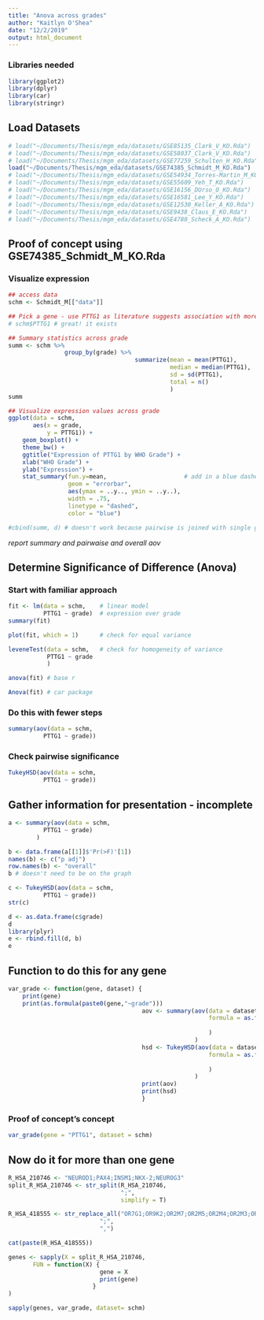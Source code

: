 ```yaml
---
title: "Anova across grades"
author: "Kaitlyn O'Shea"
date: "12/2/2019"
output: html_document
---
```


### Libraries needed
```r
library(ggplot2)
library(dplyr)
library(car)
library(stringr)
```

## Load Datasets
```r
# load("~/Documents/Thesis/mgm_eda/datasets/GSE85135_Clark_V_KO.Rda")
# load("~/Documents/Thesis/mgm_eda/datasets/GSE58037_Clark_V_KO.Rda")
# load("~/Documents/Thesis/mgm_eda/datasets/GSE77259_Schulten_H_KO.Rda")
load("~/Documents/Thesis/mgm_eda/datasets/GSE74385_Schmidt_M_KO.Rda")
# load("~/Documents/Thesis/mgm_eda/datasets/GSE54934_Torres-Martin_M_KO.Rda")
# load("~/Documents/Thesis/mgm_eda/datasets/GSE55609_Yeh_T_KO.Rda")
# load("~/Documents/Thesis/mgm_eda/datasets/GSE16156_DUrso_O_KO.Rda")
# load("~/Documents/Thesis/mgm_eda/datasets/GSE16581_Lee_Y_KO.Rda")
# load("~/Documents/Thesis/mgm_eda/datasets/GSE12530_Keller_A_KO.Rda")
# load("~/Documents/Thesis/mgm_eda/datasets/GSE9438_Claus_E_KO.Rda")
# load("~/Documents/Thesis/mgm_eda/datasets/GSE4780_Scheck_A_KO.Rda")
```

## Proof of concept using GSE74385_Schmidt_M_KO.Rda

### Visualize expression
```r
## access data
schm <- Schmidt_M[["data"]]

## Pick a gene - use PTTG1 as literature suggests association with more agressive (higher grade) 
# schm$PTTG1 # great! it exists

## Summary statistics across grade
summ <- schm %>% 
                group_by(grade) %>% 
                                    summarize(mean = mean(PTTG1), 
                                              median = median(PTTG1), 
                                              sd = sd(PTTG1),
                                              total = n()
                                              )
summ

## Visualize expression values across grade
ggplot(data = schm, 
       aes(x = grade, 
           y = PTTG1)) +
    geom_boxplot() +
    theme_bw() +
    ggtitle("Expression of PTTG1 by WHO Grade") +
    xlab("WHO Grade") +
    ylab("Expression") +
    stat_summary(fun.y=mean,                      # add in a blue dashed line at the mean
                 geom = "errorbar", 
                 aes(ymax = ..y.., ymin = ..y..),
                 width = .75, 
                 linetype = "dashed",
                 color = "blue")

#cbind(summ, d) # doesn't work because pairwise is joined with single grade - duh
```
*report summary and pairwaise and overall aov*

## Determine Significance of Difference (Anova)

### Start with familiar approach
```r
fit <- lm(data = schm,    # linear model  
          PTTG1 ~ grade)  # expression over grade
summary(fit)   
```

```r
plot(fit, which = 1)      # check for equal variance

leveneTest(data = schm,   # check for homogeneity of variance
           PTTG1 ~ grade
           )
```

```r
anova(fit) # base r

Anova(fit) # car package
```
### Do this with fewer steps
```r
summary(aov(data = schm,     
          PTTG1 ~ grade))
```
### Check pairwise significance
```r
TukeyHSD(aov(data = schm,     
          PTTG1 ~ grade))
```

## Gather information for presentation - incomplete
```r
a <- summary(aov(data = schm,     
          PTTG1 ~ grade)
        )

b <- data.frame(a[[1]]$'Pr(>F)'[1])
names(b) <- c("p adj")
row.names(b) <- "overall"
b # doesn't need to be on the graph
```

```r
c <- TukeyHSD(aov(data = schm,     
          PTTG1 ~ grade))
str(c)

d <- as.data.frame(c$grade)
d
library(plyr)
e <- rbind.fill(d, b)
e
```

## Function to do this for any gene
```r
var_grade <- function(gene, dataset) {
    print(gene)
    print(as.formula(paste0(gene,"~grade")))
                                      aov <- summary(aov(data = dataset,                        # aov, call the dataset
                                                         formula = as.formula(paste0(gene,      # formula to take gene input
                                                                                    "~grade"))  # interpret grade as variable
                                                         )
                                                     )
                                      hsd <- TukeyHSD(aov(data = dataset,                       # hsd, call the dataset
                                                         formula = as.formula(paste0(gene,      # formula to take gene input
                                                                                    "~grade"))  # interpret grade as variable
                                                         )
                                                     )
                                      print(aov)                                                # print aov 
                                      print(hsd)                                                # print hsd
                                      }
```

### Proof of concept's concept
```r
var_grade(gene = "PTTG1", dataset = schm)
```

## Now do it for more than one gene
```r
R_HSA_210746 <- "NEUROD1;PAX4;INSM1;NKX-2;NEUROG3"
split_R_HSA_210746 <- str_split(R_HSA_210746,
                                ";",
                                simplify = T)

R_HSA_418555 <- str_replace_all("OR7G1;OR9K2;OR2M7;OR2M5;OR2M4;OR2M3;OR2M2;OR52N2;OR5D18;OR10W1;OR5D16;OR5B3;OR5B2;OR5D14;OR5D13;OR8H3;OR8H2;OR8H1;OR2L8;OR1J2;OR2L3;TAAR5;OR2L2;OR5R1;OR6T1;OR10V1;OR4C12;OR6C6;OR6C4;OR8G5;OR6C3;OR4C16;OR6C2;OR4C15;OR5AK2;OR9I1;OR2K2;OR10T2;CRHR2;OR5M11;OR5M10;OR7D4;GPR15;OR4N5;OR2J3;OR2J2;OR4N4;OR10S1;OR4N2;OR52K2;OR9G9;OR4D11;OR10C1;OR9G4;OR9G1;GPR27;OR10J1;OR11L1;GPR25;OR10J3;OR10J5;OR5W2;OR6Y1;OR5AP2;OR5B12;OR52B2;OR5B17;OR4D5;OR4D1;OR1N1;OR10Z1;OR6X1;OR52R1;OR4C6;OR3A4;OR3A3;OR4A15;OR4A16;OR8K5;OR8K3;OR10H1;OR8K1;OR10H2;OR10H5;ADCY8;OR1M1;OR4S2;ADCY5;NPS;GPR150;OR4C45;OR5AN1;GPHA2;OR1F2P;OR4C46;OR6F1;OR8J3;OR8J1;OR14A16;OR10G4;OR51M1;OR1L3;OR5T3;OR5T2;OR5T1;OR10X1;ADM2;MC5R;OR10G8;OR4A5;OR10G9;OR1C1;OR5K4;OR5K2;OR5K1;OR6M1;OR2T12;OR2T10;OR5H15;OR1S2;OR1S1;OR13D1;OR1B1;OR2D2;OR14C36;OR5J2;OR5AS1;OR52E2;OR2T8;OR2T6;OR2T5;OR2T4;OR2T3;OR13C8;OR4X2;OR2L13;OR5AC2;OR51T1;OR13C3;OR1A2;OR1A1;OR6K6;OR6K3;OR5AR1;OR6K2;OR5I1;GPR84;OR1Q1;OR2AK2;OR4A47;OR4F6;OR5H6;DRD5;OR10K2;OR10K1;OR5H1;RLN2;OR2A7;OR51A2;RLN1;OR51A7;OR14J1;OR8U8;OR1G1;OR4M2;OR4M1;OXT;OR10AG1;OR8U1;OR8D4;OR8D1;TSHB;OR51G1;OR6C75;OR2H2;OR1F1;OR6C74;OR13G1;OR2H1;OR14I1;OR6P1;GIP;OR2B11;OR10A3;OR10A5;OR2G6;OR5M9;OR51F1;OR5M8;OR2G3;OR1E2;OR6C65;OR2G2;OR1E1;OR5M3;OR5M1;OR10P1;OR2T34;OR2T33;OR2W3;OR2W1;OR8B4;GNG8;OR8B3;OR6C68;OR13F1;OR12D2;OR1D5;OR2T27;OR1D4;OR2T29;OR5L2;OR6N2;OR5L1;OR6N1;OR51V1;OR11A1",
                          ";",
                          ",")

cat(paste(R_HSA_418555))

genes <- sapply(X = split_R_HSA_210746,
       FUN = function(X) {
                          gene = X
                          print(gene)
                        }
)

sapply(genes, var_grade, dataset= schm)
```

